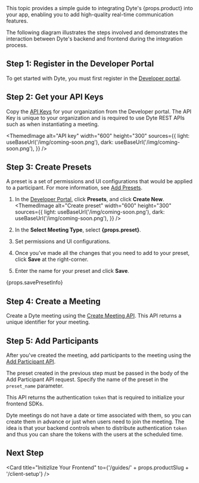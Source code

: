 
<span>
  This topic provides a simple guide to integrating Dyte's {props.product} into
  your app, enabling you to add high-quality real-time communication features.
</span>

The following diagram illustrates the steps involved and demonstrates the interaction between Dyte's backend and frontend during the integration process.


## Step 1: Register in the Developer Portal

To get started with Dyte, you must first register in the [Developer portal](https://dev.dyte.io).

## Step 2: Get your API Keys

Copy the [API Keys](https://dev.dyte.io/apikeys) for your organization from
the Developer portal. The API Key is unique to your organization and is
required to use Dyte REST APIs such as when instantiating a meeting.

<ThemedImage
  alt="API key"
  width="600"
  height="300"
  sources={{
    light: useBaseUrl('/img/coming-soon.png'),
    dark: useBaseUrl('/img/coming-soon.png'),
  }}
/>

## Step 3: Create Presets

A preset is a set of permissions and UI configurations that would be
applied to a participant. For more information, see [Add Presets](/guides/capabilities/presets).

1. In the [Developer Portal](https://dev.dyte.io/), click **Presets**, and click **Create New**.
   <ThemedImage
     alt="Create preset"
     width="600"
     height="300"
     sources={{
       light: useBaseUrl('/img/coming-soon.png'),
       dark: useBaseUrl('/img/coming-soon.png'),
     }}
   />
2. <span>
     In the <b>Select Meeting Type</b>, select <b>{props.preset}</b>.
   </span>

3. Set permissions and UI configurations.

4. Once you’ve made all the changes that you need to add to your preset, click **Save** at the right-corner. 
5. Enter the name for your preset and click **Save**.

<span>{props.savePresetInfo}</span>

## Step 4: Create a Meeting

Create a Dyte meeting using the [Create Meeting API](/api#/operations/create_meeting). This API returns a unique identifier for your meeting.

## Step 5: Add Participants

After you've created the meeting, add participants to the meeting using the [Add Participant API](/api#/operations/add_participant).

The preset created in the previous step must be passed in the body of the Add Participant API request. Specify the name of the preset in the `preset_name` parameter.

This API returns the authentication `token` that is required to initialize your frontend SDKs.

Dyte meetings do not have a date or time associated with them, so you can create
them in advance or just when users need to join the meeting. The idea is that
your backend controls when to distribute authentication `token` and thus you can share the
tokens with the users at the scheduled time.

## Next Step

<Card
  title="Initizlize Your Frontend"
  to={'/guides/' + props.productSlug + '/client-setup'}
/>
